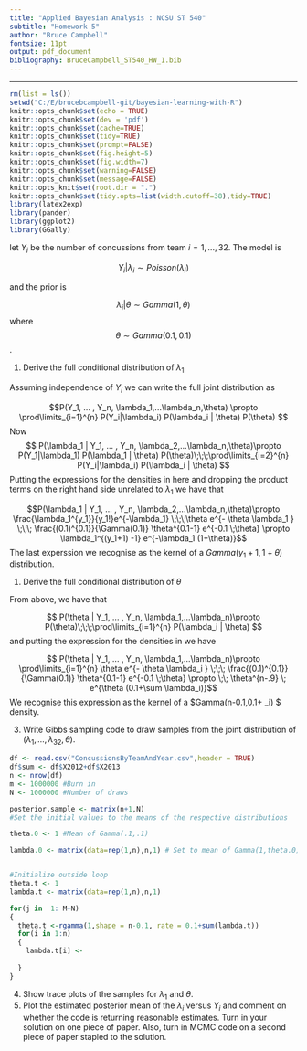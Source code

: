 ```yaml
---
title: "Applied Bayesian Analysis : NCSU ST 540"
subtitle: "Homework 5"
author: "Bruce Campbell"
fontsize: 11pt
output: pdf_document
bibliography: BruceCampbell_ST540_HW_1.bib
---
```


---
```r
rm(list = ls())
setwd("C:/E/brucebcampbell-git/bayesian-learning-with-R")
knitr::opts_chunk$set(echo = TRUE)
knitr::opts_chunk$set(dev = 'pdf')
knitr::opts_chunk$set(cache=TRUE)
knitr::opts_chunk$set(tidy=TRUE)
knitr::opts_chunk$set(prompt=FALSE)
knitr::opts_chunk$set(fig.height=5)
knitr::opts_chunk$set(fig.width=7)
knitr::opts_chunk$set(warning=FALSE)
knitr::opts_chunk$set(message=FALSE)
knitr::opts_knit$set(root.dir = ".")
knitr::opts_chunk$set(tidy.opts=list(width.cutoff=38),tidy=TRUE)
library(latex2exp)   
library(pander)
library(ggplot2)
library(GGally)
```

let $Y_i$ be the number of concussions from team $i = 1, ..., 32$. The model is 

$$Y_i|\lambda_i \sim Poisson(\lambda_i)$$

and the prior is 

$$\lambda_i|\theta \sim Gamma(1, \theta)$$ 
where 
$$\theta \sim Gamma(0.1, 0.1)$$.

(1) Derive the full conditional distribution of $\lambda_1$

Assuming independence of $Y_i$ we can write the full joint distribution as 

$$P(Y_1, ... , Y_n, \lambda_1,...\lambda_n,\theta) \propto \prod\limits_{i=1}^{n} P(Y_i|\lambda_i) P(\lambda_i | \theta) P(\theta)   $$
Now 
$$ P(\lambda_1 | Y_1, ... , Y_n, \lambda_2,...\lambda_n,\theta)\propto P(Y_1|\lambda_1) P(\lambda_1 | \theta) P(\theta)\;\;\;\prod\limits_{i=2}^{n} P(Y_i|\lambda_i) P(\lambda_i | \theta)   $$
Putting the expressions for the densities in here and dropping the product terms on the right hand side unrelated to $\lambda_1$ we have that 

$$P(\lambda_1 | Y_1, ... , Y_n, \lambda_2,...\lambda_n,\theta)\propto  \frac{\lambda_1^{y_1}}{y_1!}e^{-\lambda_1} \;\;\;\theta e^{- \theta \lambda_1 } \;\;\;  \frac{(0.1)^{0.1}}{\Gamma(0.1)} \theta^{0.1-1} e^{-0.1 \;\theta} \propto \lambda_1^{(y_1+1) -1} e^{-\lambda_1 (1+\theta)}$$
The last experssion we recognise as the kernel of a $Gamma(y_1+1,1+\theta)$ distribution. 

(1) Derive the full conditional distribution of $\theta$

From above, we have that 

$$ P(\theta | Y_1, ... , Y_n, \lambda_1,...\lambda_n)\propto P(\theta)\;\;\;\prod\limits_{i=1}^{n} P(\lambda_i | \theta)   $$
and putting the expression for the densities in we have

$$ P(\theta | Y_1, ... , Y_n, \lambda_1,...\lambda_n)\propto \prod\limits_{i=1}^{n} \theta e^{- \theta \lambda_i } \;\;\;  \frac{(0.1)^{0.1}}{\Gamma(0.1)} \theta^{0.1-1} e^{-0.1 \;\theta} \propto \;\; \theta^{n-.9} \; e^{\theta (0.1+\sum \lambda_i)}$$
We recognise this expression as the kernel of a $Gamma(n-0.1,0.1+ \sum \lambda_i) $ density.

(3) Write Gibbs sampling code to draw samples from the joint distribution of $(\lambda_1, ..., \lambda_32, \theta)$.


```r
df <- read.csv("ConcussionsByTeamAndYear.csv",header = TRUE)
df$sum <- df$X2012+df$X2013
n <- nrow(df)
m <- 1000000 #Burn in
N <- 1000000 #Number of draws

posterior.sample <- matrix(n+1,N)
#Set the initial values to the means of the respective distributions

theta.0 <- 1 #Mean of Gamma(.1,.1)

lambda.0 <- matrix(data=rep(1,n),n,1) # Set to mean of Gamma(1,theta.0)


#Initialize outside loop
theta.t <- 1 
lambda.t <- matrix(data=rep(1,n),n,1)

for(j in  1: M+N)
{
  theta.t <-rgamma(1,shape = n-0.1, rate = 0.1+sum(lambda.t))
  for(i in 1:n)
  {
    lambda.t[i] <- 
    
  }
}

```

(4) Show trace plots of the samples for $\lambda_1$ and $\theta$.
(5) Plot the estimated posterior mean of the $\lambda_i$ versus $Y_i$ and comment on whether the code is
returning reasonable estimates. Turn in your solution on one piece of paper. Also, turn in MCMC code on a second piece of paper
stapled to the solution.


